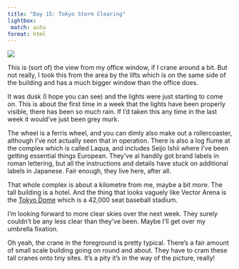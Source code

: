 ```yaml
---
title: "Day 15: Tokyo Storm Clearing"
lightbox:
 match: auto
format: html
---
```


![](../images/20120505011539_dsc01581.jpg){group="all-the-pictures"}

This is (sort of) the view from my office window, if I crane around a bit. But not really, I took this from the area by the lifts which is on the same side of the building and has a much bigger window than the office does.

It was dusk (I hope you can see) and the lights were just starting to come on. This is about the first time in a week that the lights have been properly visible, there has been so much rain. If I'd taken this any time in the last week it would've just been grey murk.

The wheel is a ferris wheel, and you can dimly also make out a rollercoaster, although I've not actually seen that in operation. There is also a log flume at the complex which is called Laqua, and includes Seijo Ishii where I've been getting essential things European. They've al handily got brand labels in roman lettering, but all the instructions and details have stuck on additional labels in Japanese. Fair enough, they live here, after all.

That whole complex is about a kilometre from me, maybe a bit more. The tall building is a hotel. And the thing that looks vaguely like Vector Arena is the [Tokyo Dome](https://en.wikipedia.org/wiki/Tokyo_Dome) which is a 42,000 seat baseball stadium.

I'm looking forward to more clear skies over the next week. They surely couldn't be any less clear than they've been. Maybe I'll get over my umbrella fixation.

Oh yeah, the crane in the foreground is pretty typical. There's a fair amount of small scale building going on round and about. They have to cram these tall cranes onto tiny sites. It's a pity it's in the way of the picture, really!
